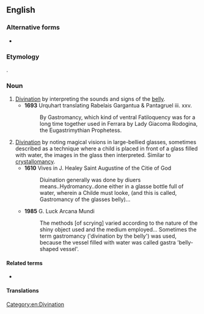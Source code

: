 ==English==

===Alternative forms===
* {{l|en|gastronomancy}}

===Etymology===
{{confix|gastro|mancy|lang=en}}.

===Noun===
{{en-noun|-}}

# [[divination|Divination]] by interpreting the sounds and signs of the [[belly]].
#* '''1693''' Urquhart translating Rabelais Gargantua & Pantagruel iii. xxv.
#*: By Gastromancy, which kind of ventral Fatiloquency was for a long time together used in Ferrara by Lady Giacoma Rodogina, the Eugastrimythian Prophetess.
# [[divination|Divination]] by noting magical visions in large-bellied glasses, sometimes described as a technique where a child is placed in front of a glass filled with water, the images in the glass then interpreted. Similar to [[crystallomancy]].
#* '''1610''' Vives in J. Healey Saint Augustine of the Citie of God
#*: Diuination generally was done by diuers means..Hydromancy..done either in a glasse bottle full of water, wherein a Childe must looke, (and this is called, Gastromancy of the glasses belly)...
#* '''1985''' G. Luck Arcana Mundi
#*: The methods [of scrying] varied according to the nature of the shiny object used and the medium employed... Sometimes the term gastromancy ('divination by the belly') was used, because the vessel filled with water was called gastra 'belly-shaped vessel'.

====Related terms====
* {{l|en|gastromancer}}

====Translations====
{{trans-top|divination by interpreting the sounds and signs of the belly}}
{{trans-mid}}
{{trans-bottom}}

{{trans-top|divination by noting magical visions in large-bellied glasses}}
{{trans-mid}}
{{trans-bottom}}

[[Category:en:Divination]]